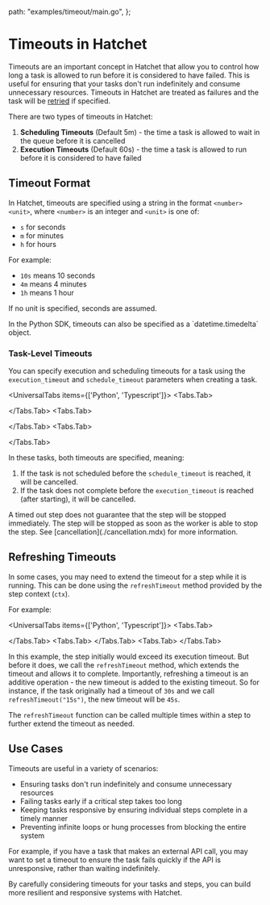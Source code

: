 
  path: "examples/timeout/main.go",
};


# Timeouts in Hatchet

Timeouts are an important concept in Hatchet that allow you to control how long a task is allowed to run before it is considered to have failed. This is useful for ensuring that your tasks don't run indefinitely and consume unnecessary resources. Timeouts in Hatchet are treated as failures and the task will be [retried](./retry-policies.mdx) if specified.

There are two types of timeouts in Hatchet:

1. **Scheduling Timeouts** (Default 5m) - the time a task is allowed to wait in the queue before it is cancelled
2. **Execution Timeouts** (Default 60s) - the time a task is allowed to run before it is considered to have failed

## Timeout Format

In Hatchet, timeouts are specified using a string in the format `<number><unit>`, where `<number>` is an integer and `<unit>` is one of:

- `s` for seconds
- `m` for minutes
- `h` for hours

For example:

- `10s` means 10 seconds
- `4m` means 4 minutes
- `1h` means 1 hour

If no unit is specified, seconds are assumed.

<Callout type="info">
  In the Python SDK, timeouts can also be specified as a `datetime.timedelta`
  object.
</Callout>

### Task-Level Timeouts

You can specify execution and scheduling timeouts for a task using the `execution_timeout` and `schedule_timeout` parameters when creating a task.

<UniversalTabs items={['Python', 'Typescript']}>
  <Tabs.Tab>
  <Snippet src={snips.python.timeout.worker} block="executiontimeout" />

  </Tabs.Tab>
  <Tabs.Tab>
  <Snippet src={snips.typescript.with_timeouts.workflow} block="execution_timeout" />

  </Tabs.Tab>
  <Tabs.Tab>
  <GithubSnippet src={TimeoutGo} target="TimeoutStep" />

  </Tabs.Tab>
</UniversalTabs>

In these tasks, both timeouts are specified, meaning:

1. If the task is not scheduled before the `schedule_timeout` is reached, it will be cancelled.
2. If the task does not complete before the `execution_timeout` is reached (after starting), it will be cancelled.

<Callout type="warning">
  A timed out step does not guarantee that the step will be stopped immediately.
  The step will be stopped as soon as the worker is able to stop the step. See
  [cancellation](./cancellation.mdx) for more information.
</Callout>

## Refreshing Timeouts

In some cases, you may need to extend the timeout for a step while it is running. This can be done using the `refreshTimeout` method provided by the step context (`ctx`).

For example:

<UniversalTabs items={['Python', 'Typescript']}>
  <Tabs.Tab>
  <Snippet src={snips.python.timeout.worker} block="refreshtimeout" />

  </Tabs.Tab>
  <Tabs.Tab>
  <Snippet src={snips.typescript.with_timeouts.workflow} block="refresh_timeout" />
  </Tabs.Tab>
  <Tabs.Tab>
  <GithubSnippet src={TimeoutGo} target="RefreshTimeout" />
  </Tabs.Tab>
</UniversalTabs>

In this example, the step initially would exceed its execution timeout. But before it does, we call the `refreshTimeout` method, which extends the timeout and allows it to complete. Importantly, refreshing a timeout is an additive operation - the new timeout is added to the existing timeout. So for instance, if the task originally had a timeout of `30s` and we call `refreshTimeout("15s")`, the new timeout will be `45s`.

The `refreshTimeout` function can be called multiple times within a step to further extend the timeout as needed.

## Use Cases

Timeouts are useful in a variety of scenarios:

- Ensuring tasks don't run indefinitely and consume unnecessary resources
- Failing tasks early if a critical step takes too long
- Keeping tasks responsive by ensuring individual steps complete in a timely manner
- Preventing infinite loops or hung processes from blocking the entire system

For example, if you have a task that makes an external API call, you may want to set a timeout to ensure the task fails quickly if the API is unresponsive, rather than waiting indefinitely.

By carefully considering timeouts for your tasks and steps, you can build more resilient and responsive systems with Hatchet.
